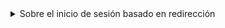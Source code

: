 <details>
<summary>Sobre el inicio de sesión basado en redirección</summary>

1. Este proceso de autenticación sigue el protocolo [OpenID Connect (OIDC)](https://openid.net/specs/openid-connect-core-1_0.html), y Logto aplica medidas de seguridad estrictas para proteger el inicio de sesión del usuario.
2. Si tienes múltiples aplicaciones, puedes usar el mismo proveedor de identidad (Logto). Una vez que el usuario inicia sesión en una aplicación, Logto completará automáticamente el proceso de inicio de sesión cuando el usuario acceda a otra aplicación.

Para aprender más sobre la lógica y los beneficios del inicio de sesión basado en redirección, consulta [Experiencia de inicio de sesión de Logto explicada](/concepts/sign-in-experience).

</details>
